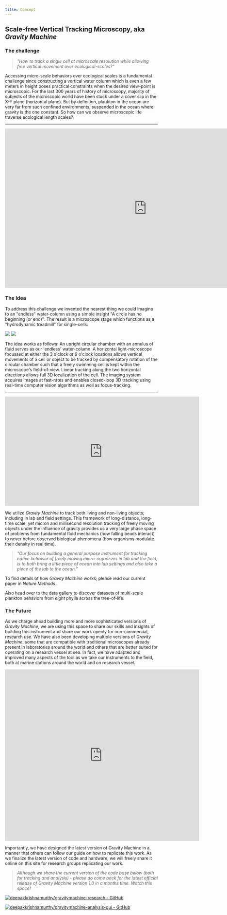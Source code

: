 ```yaml
---
title: Concept
---
```


<Container>

## Scale-free Vertical Tracking Microscopy, aka _Gravity Machine_

### The challenge

<blockquote>
<p> <em>"How to track a single cell at microscale resolution while allowing free vertical movement over ecological-scales?" </em>
</p>
</blockquote>

Accessing micro-scale behaviors over ecological scales is a fundamental challenge since constructing a vertical water column which is even a few meters in height poses practical constraints when the desired view-point is microscopic. For the last 300 years of history of microscopy, majority of subjects of the microscopic world have been stuck under a cover slip in the X-Y plane (horizontal plane). But by definition, plankton in the ocean are very far from such confined environments, suspended in the ocean where gravity is the one constant. So how can we observe microscopic life traverse ecological length scales?

---
<center>
<iframe width="932" height="524" src="https://www.youtube.com/embed/E55MXjBXNOc" frameborder="0" allow="accelerometer; autoplay; encrypted-media; gyroscope; picture-in-picture" allowfullscreen></iframe>
</center>

### The Idea
	
To address this challenge we invented the nearest thing we could imagine to an "endless" water-column using a simple insight "A circle has no beginning (or end)": The result is a microscope stage which functions as a "hydrodynamic treadmill" for single-cells. 

<Image src="concept/concept_1.png" />


<Grid col="1|2" gap="4|6" mt="1|2">
	<Image src="concept/concept_2.png" />
	<P> The idea works as follows: An upright circular chamber with an annulus of fluid serves as our 'endless' water-column. A horizontal light-microscope focussed at either the 3 o'clock or 9 o'clock locations allows vertical movements of a cell or object to be tracked by compensatory rotation of the circular chamber such that a freely swimming cell is kept within the microscope's field-of-view. Linear tracking along the two horizontal directions allows full 3D localization of the cell. The imaging system acquires images at fast-rates and enables closed-loop 3D tracking using real-time computer vision algorithms as well as focus-tracking.   </P>

</Grid>

***
<center>
<iframe src="https://player.vimeo.com/video/448308353" width="640" height="360" frameborder="0" allow="autoplay; fullscreen" allowfullscreen></iframe>
</center>


We utilize _Gravity Machine_ to track both living and non-living objects; including in lab and field settings. This framework of long-distance, long-time scale, yet micron and millisecond resolution tracking of freely moving objects under the influence of gravity provides us a very large phase space of problems from fundamental fluid mechanics (how falling beads interact) to never before observed biological phenomena (how organisms modulate their density in real time). 

<blockquote>
<p> <em> "Our focus on building a general purpose instrument for tracking native behavior of freely moving micro-organisms in lab and the field, is to both bring a little piece of ocean into lab settings and also take a piece of the lab to the ocean."  </em>
</p>
</blockquote>

To find details of how *Gravity Machine* works; please read our current paper in <Link href= "https://www.nature.com/articles/s41592-020-0924-7"> *Nature Methods* </Link>.

Also head over to the <Link href = "/gallery/"> data gallery </Link> to discover datasets of multi-scale plankton behaviors from _eight_ phylla across the tree-of-life. 

### The Future

As we charge ahead building more and more sophisticated versions of *Gravity Machine*, we are using this space to share our skills and insights of building this instrument and share our work openly for non-commercial, research use. We have also been developing multiple versions of *Gravity Machine*, some that are compatible with traditional microscopes already present in laboratories around the world and others that are better suited for operating on a research vessel at sea. In fact, we have adapted and improved many aspects of the tool as we take our instruments to the field, both at marine stations around the world and on research vessel.

<center>
<iframe src="https://player.vimeo.com/video/448444466" width="640" height="564" frameborder="0" allow="autoplay; fullscreen" allowfullscreen></iframe>
</center>

Importantly, we have designed the latest version of Gravity Machine in a manner that others can follow our guide on how to replicate this work. As we finalize the latest version of code and hardware, we will freely share it online on this site for research groups replicating our work. 

<blockquote>
<p> <em> Although we share the current version of the code base below (both for tracking and analysis) - please do come back for the latest official release of Gravity Machine version 1.0 in a months time.  Watch this space! </em>
</p>
</blockquote>


[![deepakkrishnamurthy/gravitymachine-research - GitHub](https://gh-card.dev/repos/deepakkrishnamurthy/gravitymachine-research.svg)](https://github.com/deepakkrishnamurthy/gravitymachine-research)

[![deepakkrishnamurthy/gravitymachine-analysis-gui - GitHub](https://gh-card.dev/repos/deepakkrishnamurthy/gravitymachine-analysis-gui.svg)](https://github.com/deepakkrishnamurthy/gravitymachine-analysis-gui)


</Container>
